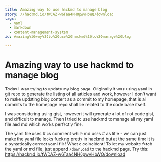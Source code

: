 ```yaml
---
title: Amazing way to use hackmd to manage blog
story: //hackmd.io/tWCAZ-w6Taa4NH0pwvHbWQ/download
tags:
  - yaml
  - markdown
  - content-management-system
id: Amazing%20way%20to%20use%20hackmd%20to%20manage%20blog

---
```


# Amazing way to use hackmd to manage blog

Today I was trying to update my blog page. Originally it was using yaml in git repo to generate the listing of all articles and work, however I don't want to make updating blog content as a commit to my homepage, that is all commits to the homepage repo shall be related to the code base itself.

I was considering using gist, however it will generate a lot of not code gist, and difficult to manage. Then I tried to use hackmd to manage all my yaml file and md which works perfectly fine.

The yaml file uses # as comment while md uses # as title - we can just make the yaml file looks fucking pretty in hackmd but at the same time it is a syntatically correct yaml file! What a coincident! To let my website fetch the yaml or md file, just append `/download` to the hackmd page. Try this: https://hackmd.io/tWCAZ-w6Taa4NH0pwvHbWQ/download
    